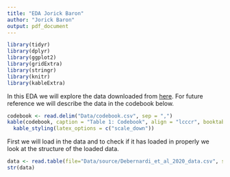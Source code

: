 ```yaml
---
title: "EDA Jorick Baron"
author: "Jorick Baron"
output: pdf_document
---
```


```r
library(tidyr)
library(dplyr)
library(ggplot2)
library(gridExtra)
library(stringr)
library(knitr)
library(kableExtra)
```

In this EDA we will explore the data downloaded from [here](https://www.kaggle.com/johnjdavisiv/urinary-biomarkers-for-pancreatic-cancer). For future reference we will describe the data in the codebook below.

```r
codebook <- read.delim("Data/codebook.csv", sep = ",")
kable(codebook, caption = "Table 1: Codebook", align = "lcccr", booktabs = T) %>%
  kable_styling(latex_options = c("scale_down"))
```

\pagebreak

First we will load in the data and to check if it has loaded in properly we look at the structure of the loaded data.

```r
data <- read.table(file="Data/source/Debernardi_et_al_2020_data.csv", sep = ",", header = T, na.strings = "")
str(data)
```
